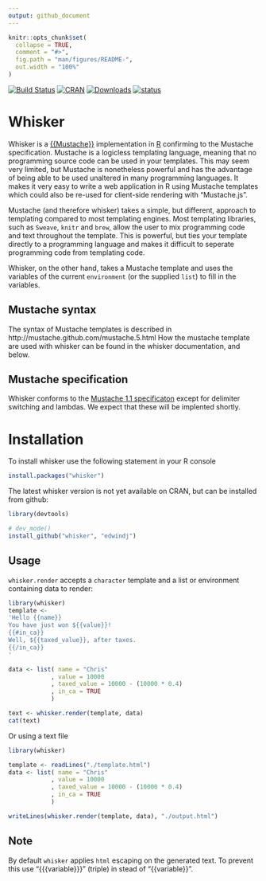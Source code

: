 ```yaml
---
output: github_document
---
```


<!-- README.md is generated from README.Rmd. Please edit that file -->

```r
knitr::opts_chunk$set(
  collapse = TRUE,
  comment = "#>",
  fig.path = "man/figures/README-",
  out.width = "100%"
)
```

[![Build Status](https://travis-ci.org/edwindj/whisker.png?branch=master)](https://travis-ci.org/edwindj/whisker)
[![CRAN](http://www.r-pkg.org/badges/version/whisker)](https://CRAN.R-project.org/package=whisker)
[![Downloads](http://cranlogs.r-pkg.org/badges/whisker)](http://www.r-pkg.org/pkg/whisker) 
[![status](https://tinyverse.netlify.com/badge/whisker)](https://CRAN.R-project.org/package=whisker)



Whisker
=======

Whisker is a [{{Mustache}}](http://mustache.github.com) implementation in 
[R](http://www.r-project.org/) confirming to the Mustache specification.
Mustache is a logicless templating language, meaning that no programming source
code can be used in your templates. This may seem very limited, but Mustache is 
nonetheless powerful and has the advantage of being able to be used unaltered in 
many programming languages. It makes it very easy to write a web application in R 
using Mustache templates which could also be re-used for client-side rendering with
"Mustache.js".

Mustache (and therefore whisker) takes a simple, but different, approach to
templating compared to most templating engines. Most templating libraries, 
such as `Sweave`, `knitr` and `brew`, allow the user to mix programming code and text 
throughout the template. This is powerful, but ties your template directly
to a programming language and makes it difficult to seperate programming code from 
templating code.

Whisker, on the other hand, takes a Mustache template and uses the variables of the 
current `environment` (or the supplied `list`) to fill in the variables.

Mustache syntax
---------------

The syntax of Mustache templates is described in http://mustache.github.com/mustache.5.html 
How the mustache template are used with whisker can be found in the whisker documentation, and below.

Mustache specification
----------------------
Whisker conforms to the [Mustache 1.1 specificaton](https://github.com/mustache/spec) except for delimiter switching and
lambdas. We expect that these will be implented shortly.

Installation
============

To install whisker use the following statement in your R console

```r
install.packages("whisker")
```

The latest whisker version is not yet available on CRAN, but can be installed from github:

```r
library(devtools)

# dev_mode()
install_github("whisker", "edwindj")
```

Usage
-----

`whisker.render` accepts a `character` template and a list or environment containing data to render:

```r
library(whisker)
template <- 
'Hello {{name}}
You have just won ${{value}}!
{{#in_ca}}
Well, ${{taxed_value}}, after taxes.
{{/in_ca}}
'

data <- list( name = "Chris"
            , value = 10000
            , taxed_value = 10000 - (10000 * 0.4)
            , in_ca = TRUE
            )

text <- whisker.render(template, data)
cat(text)
```

Or using a text file

```r
library(whisker)

template <- readLines("./template.html")
data <- list( name = "Chris"
            , value = 10000
            , taxed_value = 10000 - (10000 * 0.4)
            , in_ca = TRUE
            )

writeLines(whisker.render(template, data), "./output.html")
```

Note
----

By default `whisker` applies `html` escaping on the generated text.
To prevent this use "{{{variable}}}" (triple) in stead of "{{variable}}".

